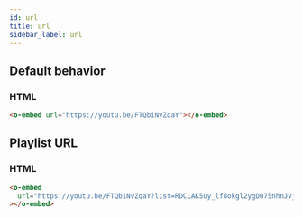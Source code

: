 ```yaml
---
id: url
title: url
sidebar_label: url
---
```


## Default behavior

### HTML 


```html
<o-embed url="https://youtu.be/FTQbiNvZqaY"></o-embed>
```

<o-embed url="https://youtu.be/FTQbiNvZqaY"></o-embed>

## Playlist URL

### HTML

```html
<o-embed
  url="https://youtu.be/FTQbiNvZqaY?list=RDCLAK5uy_lf8okgl2ygD075nhnJVjlfhwp8NsUgEbs"
></o-embed>
```

<o-embed url="https://youtu.be/FTQbiNvZqaY?list=RDCLAK5uy_lf8okgl2ygD075nhnJVjlfhwp8NsUgEbs"></o-embed>
